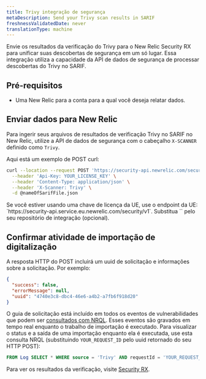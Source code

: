 ```yaml
---
title: Trivy integração de segurança
metaDescription: Send your Trivy scan results in SARIF
freshnessValidatedDate: never
translationType: machine
---
```


Envie os resultados da verificação do Trivy para o New Relic Security RX para unificar suas descobertas de segurança em um só lugar. Essa integração utiliza a capacidade da API de dados de segurança de processar descobertas do Trivy no SARIF.

## Pré-requisitos

* Uma New Relic <InlinePopover type="licenseKey" />para a conta para a qual você deseja relatar dados.

## Enviar dados para New Relic

Para ingerir seus arquivos de resultados de verificação Trivy no SARIF no New Relic, utilize a API de dados de segurança com o cabeçalho `X-SCANNER` definido como `Trivy`.

Aqui está um exemplo de POST curl:

```bash
curl --location --request POST 'https://security-api.newrelic.com/security/v1?repository=<https://github.com/MY_GITHUB_USER/MY_TRIVY_REPO>' \
  --header 'Api-Key: YOUR_LICENSE_KEY' \
  --header 'Content-Type: application/json' \
  --header 'X-Scanner: Trivy' \
  -d @nameOfSarifFile.json
```

<Callout variant="important">
  Se você estiver usando uma chave de licença da UE, use o endpoint da UE: `https://security-api.service.eu.newrelic.com/security/v1`.
</Callout>

<Callout variant="tip">
  Substitua `<RepositoryUrl>` pelo seu repositório de integração (opcional).
</Callout>

## Confirmar atividade de importação de digitalização

A resposta HTTP do POST incluirá um uuid de solicitação e informações sobre a solicitação. Por exemplo:

```json
{
  "success": false,
  "errorMessage": null,
  "uuid": "4740e3c8-dbc4-46e6-a4b2-a7fb6f918d20"
}
```

O guia de solicitação está incluído em todos os eventos de vulnerabilidades que podem ser [consultados com NRQL](/docs/query-your-data/nrql-new-relic-query-language/get-started/introduction-nrql-new-relics-query-language/). Esses eventos são gravados em tempo real enquanto o trabalho de importação é executado. Para visualizar o status e a saída de uma importação enquanto ela é executada, use esta consulta NRQL (substituindo `YOUR_REQUEST_ID` pelo uuid retornado do seu HTTP POST):

```sql
FROM Log SELECT * WHERE source = 'Trivy' AND requestId = 'YOUR_REQUEST_ID'
```

Para ver os resultados da verificação, visite [Security RX](/docs/vulnerability-management/overview/).